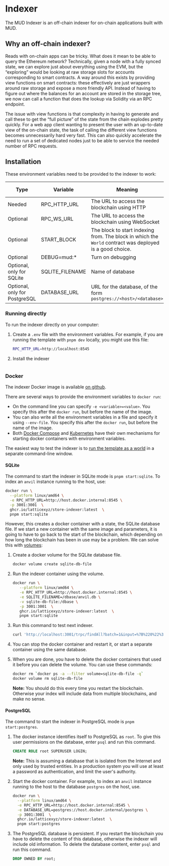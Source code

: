 
# Indexer

The MUD Indexer is an off-chain indexer for on-chain applications built with MUD.

## Why an off-chain indexer?

Reads with on-chain apps can be tricky.
What does it mean to be able to query the Ethereum network?
Technically, given a node with a fully synced state, we can explore just about everything using the EVM, but the “exploring” would be looking at raw storage slots for accounts corresponding to smart contracts.
A way around this exists by providing view functions on smart contracts: these effectively are just wrappers around raw storage and expose a more friendly API.
Instead of having to figure out where the balances for an account are stored in the storage tree, we now can call a function that does the lookup via Solidity via an RPC endpoint.

The issue with view functions is that complexity in having to generate and call these to get the “full picture” of the state from the chain explodes pretty quickly.
For a web app client wanting to present the user with an up-to-date view of the on-chain state, the task of calling the different view functions becomes unnecessarily hard very fast.
This can also quickly accelerate the need to run a set of dedicated nodes just to be able to service the needed number of RPC requests.

## Installation

These environment variables need to be provided to the indexer to work:

| Type                          | Variable        | Meaning                                                                                                  | Sample value (using `anvil` running on the host) |
| ----------------------------- | --------------- | -------------------------------------------------------------------------------------------------------- | ------------------------------------------------ |
| Needed                        | RPC_HTTP_URL    | The URL to access the blockchain using HTTP                                                              | http://host.docker.internal:8545                 |
| Optional                      | RPC_WS_URL      | The URL to access the blockchain using WebSocket                                                         |
| Optional                      | START_BLOCK     | The block to start indexing from. The block in which the `World` contract was deployed is a good choice. | 1                                                |
| Optional                      | DEBUG=mud:\*    | Turn on debugging                                                                                        |                                                  |
| Optional, only for SQLite     | SQLITE_FILENAME | Name of database                                                                                         | `anvil.db`                                       |
| Optional, only for PostgreSQL | DATABASE_URL    | URL for the database, of the form `postgres://<host>/<database>`                                         |

### Running directly

To run the indexer directly on your computer:

1. Create a `.env` file with the environment variables.
   For example, if you are running the template with `pnpm dev` locally, you might use this file:

   ```bash filename=".env"
   RPC_HTTP_URL=http://localhost:8545
   ```

1. Install the indexer

   ```bash

   ```

### Docker

The indexer Docker image is available [on github](https://github.com/latticexyz/mud/pkgs/container/store-indexer).

There are several ways to provide the environment variables to `docker run`:

- On the command line you can specify `-e <variable>=<value>`.
  You specify this after the `docker run`, but before the name of the image.
- You can also write all the environment variables in a file and specify it using `--env-file`.
  You specify this after the `docker run`, but before the name of the image.
- Both [Docker Compose](https://docs.docker.com/compose/) and [Kubernetes](https://kubernetes.io/) have their own mechanisms for starting docker containers with environment variables.

The easiest way to test the indexer is to [run the template as a world]() in a separate command-line window.

#### SQLite

The command to start the indexer in SQLite mode is `pnpm start:sqlite`.
To index an `anvil` instance running to the host, use:

```sh copy
docker run \
  --platform linux/amd64 \
  -e RPC_HTTP_URL=http://host.docker.internal:8545 \
  -p 3001:3001  \
  ghcr.io/latticexyz/store-indexer:latest  \
  pnpm start:sqlite
```

However, this creates a docker container with a state, the SQLite database file.
If we start a new container with the same image and parameters, it is going to have to go back to the start of the blockchain, which depending on how long the blockchain has been in use may be a problem.
We can solve this with [volumes](https://docs.docker.com/storage/volumes/):

1. Create a docker volume for the SQLite database file.

   ```sh copy
   docker volume create sqlite-db-file
   ```

1. Run the indexer container using the volume.

   ```sh copy
   docker run \
      --platform linux/amd64 \
      -e RPC_HTTP_URL=http://host.docker.internal:8545 \
      -e SQLITE_FILENAME=/dbase/anvil.db \
      -v sqlite-db-file:/dbase \
      -p 3001:3001  \
      ghcr.io/latticexyz/store-indexer:latest  \
      pnpm start:sqlite
   ```

1. Run this command to test next indexer.

   ```sh copy
   curl 'http://localhost:3001/trpc/findAll?batch=1&input=%7B%220%22%3A%7B%22json%22%3A%7B%22chainId%22%3A31337%2C%22address%22%3A%220x5FbDB2315678afecb367f032d93F642f64180aa3%22%7D%7D%7D' | jq
   ```

1. You can stop the docker container and restart it, or start a separate container using the same database.

1. When you are done, you have to delete the docker containers that used it before you can delete the volume.
   You can use these commands:

   ```sh copy
   docker rm `docker ps -a --filter volume=sqlite-db-file -q`
   docker volume rm sqlite-db-file
   ```

   **Note:** You should do this every time you restart the blockchain.
   Otherwise your index will include data from multiple blockchains, and make no sense.

#### PostgreSQL

The command to start the indexer in PostgreSQL mode is `pnpm start:postgres`.

1. The docker instance identifies itself to PostgreSQL as `root`.
   To give this user permissions on the database, enter `psql` and run this command.

   ```sql copy
   CREATE ROLE root SUPERUSER LOGIN;
   ```

   **Note:** This is assuming a database that is isolated from the Internet and only used by trusted entities.
   In a production system you will use at least a password as authentication, and limit the user's authority.

1. Start the docker container.
   For example, to index an `anvil` instance running to the host to the database `postgres` on the host, use.

   ```sh copy
   docker run \
     --platform linux/amd64 \
     -e RPC_HTTP_URL=http://host.docker.internal:8545 \
     -e DATABASE_URL=postgres://host.docker.internal/postgres \
     -p 3001:3001  \
     ghcr.io/latticexyz/store-indexer:latest  \
     pnpm start:postgres
   ```

1. The PostgreSQL database is persistent.
   If you restart the blockchain you have to delete the content of this database, otherwise the indexer will include old information.
   To delete the database content, enter `psql` and run this command.

   ```sql copy
   DROP OWNED BY root;
   ```
